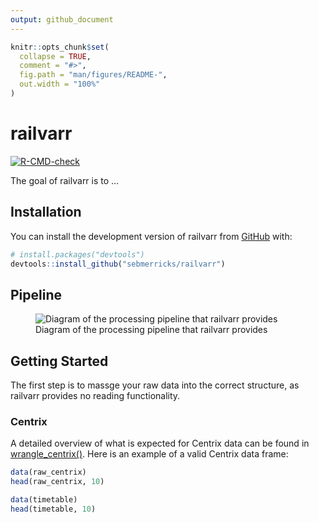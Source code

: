 ```yaml
---
output: github_document
---
```


<!-- README.md is generated from README.Rmd. Please edit that file -->

```r
knitr::opts_chunk$set(
  collapse = TRUE,
  comment = "#>",
  fig.path = "man/figures/README-",
  out.width = "100%"
)
```

# railvarr

<!-- badges: start -->
[![R-CMD-check](https://github.com/sebmerricks/railvarr/actions/workflows/R-CMD-check.yaml/badge.svg)](https://github.com/sebmerricks/railvarr/actions/workflows/R-CMD-check.yaml)
<!-- badges: end -->

The goal of railvarr is to ...

## Installation

You can install the development version of railvarr from [GitHub](https://github.com/) with:

``` r
# install.packages("devtools")
devtools::install_github("sebmerricks/railvarr")
```

## Pipeline

![Diagram of the processing pipeline that railvarr provides](man/figures/README-pipeline.PNG)

## Getting Started

The first step is to massge your raw data into the correct structure, as railvarr provides no reading functionality.

### Centrix

A detailed overview of what is expected for Centrix data can be found in [wrangle_centrix()](https://sebmerricks.github.io/railvarr/reference/wrangle_centrix.html). Here is an example of a valid Centrix data frame:
```r
data(raw_centrix)
head(raw_centrix, 10)
```

```r
data(timetable)
head(timetable, 10)
```
